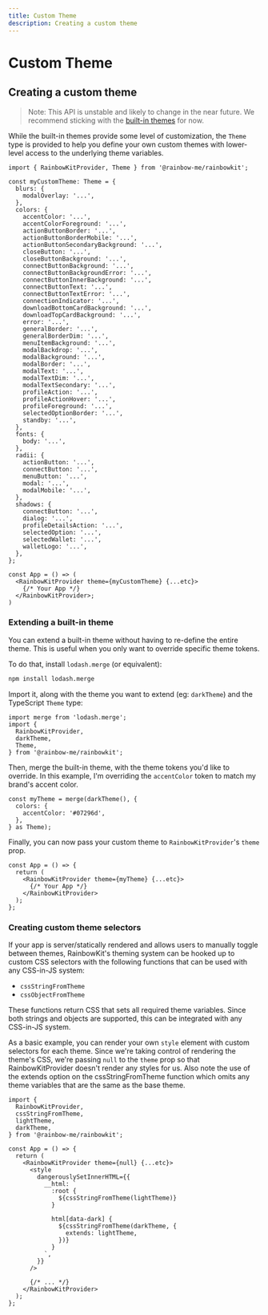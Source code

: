 ```yaml
---
title: Custom Theme
description: Creating a custom theme
---
```


# Custom Theme

## Creating a custom theme

> Note: This API is unstable and likely to change
> in the near future. We recommend sticking with the [built-in themes](/docs/theming) for
> now.

While the built-in themes provide some level of customization, the `Theme` type is provided to help you define your own custom themes with lower-level access to the underlying theme variables.

```tsx
import { RainbowKitProvider, Theme } from '@rainbow-me/rainbowkit';

const myCustomTheme: Theme = {
  blurs: {
    modalOverlay: '...',
  },
  colors: {
    accentColor: '...',
    accentColorForeground: '...',
    actionButtonBorder: '...',
    actionButtonBorderMobile: '...',
    actionButtonSecondaryBackground: '...',
    closeButton: '...',
    closeButtonBackground: '...',
    connectButtonBackground: '...',
    connectButtonBackgroundError: '...',
    connectButtonInnerBackground: '...',
    connectButtonText: '...',
    connectButtonTextError: '...',
    connectionIndicator: '...',
    downloadBottomCardBackground: '...',
    downloadTopCardBackground: '...',
    error: '...',
    generalBorder: '...',
    generalBorderDim: '...',
    menuItemBackground: '...',
    modalBackdrop: '...',
    modalBackground: '...',
    modalBorder: '...',
    modalText: '...',
    modalTextDim: '...',
    modalTextSecondary: '...',
    profileAction: '...',
    profileActionHover: '...',
    profileForeground: '...',
    selectedOptionBorder: '...',
    standby: '...',
  },
  fonts: {
    body: '...',
  },
  radii: {
    actionButton: '...',
    connectButton: '...',
    menuButton: '...',
    modal: '...',
    modalMobile: '...',
  },
  shadows: {
    connectButton: '...',
    dialog: '...',
    profileDetailsAction: '...',
    selectedOption: '...',
    selectedWallet: '...',
    walletLogo: '...',
  },
};

const App = () => (
  <RainbowKitProvider theme={myCustomTheme} {...etc}>
    {/* Your App */}
  </RainbowKitProvider>;
)
```

### Extending a built-in theme

You can extend a built-in theme without having to re-define the entire theme. This is useful when you only want to override specific theme tokens.

To do that, install `lodash.merge` (or equivalent):

```bash
npm install lodash.merge
```

Import it, along with the theme you want to extend (eg: `darkTheme`) and the TypeScript `Theme` type:

```tsx
import merge from 'lodash.merge';
import {
  RainbowKitProvider,
  darkTheme,
  Theme,
} from '@rainbow-me/rainbowkit';
```

Then, merge the built-in theme, with the theme tokens you'd like to override. In this example, I'm overriding the `accentColor` token to match my brand's accent color.

```tsx
const myTheme = merge(darkTheme(), {
  colors: {
    accentColor: '#07296d',
  },
} as Theme);
```

Finally, you can now pass your custom theme to `RainbowKitProvider`'s `theme` prop.

```tsx
const App = () => {
  return (
    <RainbowKitProvider theme={myTheme} {...etc}>
      {/* Your App */}
    </RainbowKitProvider>
  );
};
```

### Creating custom theme selectors

If your app is server/statically rendered and allows users to manually toggle between themes, RainbowKit's theming system can be hooked up to custom CSS selectors with the following functions that can be used with any CSS-in-JS system:

- `cssStringFromTheme`
- `cssObjectFromTheme`

These functions return CSS that sets all required theme variables. Since both strings and objects are supported, this can be integrated with any CSS-in-JS system.

As a basic example, you can render your own `style` element with custom selectors for each theme. Since we're taking control of rendering the theme's CSS, we're passing `null` to the `theme` prop so that RainbowKitProvider doesn't render any styles for us. Also note the use of the extends option on the cssStringFromTheme function which omits any theme variables that are the same as the base theme.

```tsx
import {
  RainbowKitProvider,
  cssStringFromTheme,
  lightTheme,
  darkTheme,
} from '@rainbow-me/rainbowkit';

const App = () => {
  return (
    <RainbowKitProvider theme={null} {...etc}>
      <style
        dangerouslySetInnerHTML={{
          __html: `
            :root {
              ${cssStringFromTheme(lightTheme)}
            }

            html[data-dark] {
              ${cssStringFromTheme(darkTheme, {
                extends: lightTheme,
              })}
            }
          `,
        }}
      />

      {/* ... */}
    </RainbowKitProvider>
  );
};
```
